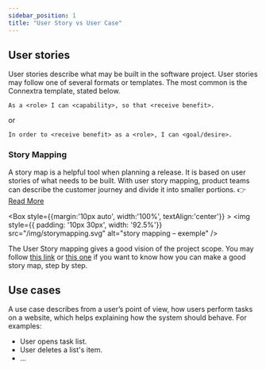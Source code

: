 ```yaml
---
sidebar_position: 1
title: "User Story vs User Case"
---
```


## User stories
<Box>
User stories describe what may be built in the software project. User stories may follow one of several formats or templates. The most common is the Connextra template, stated below.
</Box>


```
As a <role> I can <capability>, so that <receive benefit>.
```    
or
```
In order to <receive benefit> as a <role>, I can <goal/desire>.
``` 
### Story Mapping
A story map is a helpful tool when planning a release. It is based on user stories of what needs to be built. With user story mapping, product teams can describe the customer journey and divide it into smaller portions.
👉 [Read More](https://productfolio.com/journey-mapping/)

<Box style={{margin:'10px auto', width:'100%', textAlign:'center'}} >
<img style={{ padding: '10px 30px', width: '92.5%'}} 
src="/img/storymapping.svg"
alt="story mapping – exemple" />
</Box>

The User Story mapping gives a good vision of the project scope. You may follow [this link](https://storiesonboard.com/user-story-mapping-intro.html) or [this one](https://www.myagilepartner.com/blog/index.php/2018/08/19/story-mapping/) if you want to know how you can make a good story map, step by step.

## Use cases
A use case describes from a user’s point of view, how users perform tasks on a website, which helps explaining how the system should behave. For examples: <br />
- User opens task list.
- User deletes a list's item.
- ...
